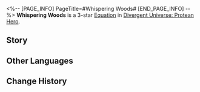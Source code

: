 <%-- [PAGE_INFO]
PageTitle=#Whispering Woods#
[END_PAGE_INFO] --%>
{{Equation Infobox
|period   = Protean Hero
|rarity   = 3
|path1    = Nihility*6
|path2    = Erudition*4
|effect   = After ally targets use Ultimates {{Color|h|5}} time(s) in total, "{{Trait|Murmur}}" deals DMG equal to {{Color|h|60%}} of the original DMG multiplier to adjacent targets. DMG dealt by "{{Trait|Murmur}}" then additionally increases by {{Color|h|2%}} every time an Ultimate is used.
|mentions = Cerces
}}
'''Whispering Woods''' is a 3-star [[Divergent Universe: Protean Hero/Equatoins|Equation]] in [[Divergent Universe: Protean Hero]].

==Story==
{{Description|Please listen to our story. A story about the last scholars of Vitus.<br />Do not mock us for our cowardice, for before we fled, we too raised our weapons.<br />But our mentor fell in a pool of blood over a scroll.<br />Our brothers perished defending the city gates, their bodies never found.<br />Don't look at us that way. It happened even before the black tide came.<br />What's the difference? The black tide, the conflicts, and the city-states of the Era Chrysea.<br />Extinct civilizations took stories with them, but knowledge endures.<br />We swallowed the whispered words of Cerces.<br />Our bones transformed into trees, our flesh into new leaves.<br />The wisdom once nurtured by Vitus all bore fruit on our branches.<br />Pick this seed and let it sprout somewhere far away.<br />A thousand years from now, scholars will still uncover the proofs we have left behind.}}
<!--
==Gameplay Notes==
* 
-->
==Other Languages==
{{Other Languages
|en   = Whispering Woods
|zhs  = 垂语森林
|zht  = 垂語森林
|ja   = {{Rubi|教示|きょうじ}}の{{Rubi|森|もり}}
|ko   = 교훈의 숲
|es   = Bosque susurrante
|fr   = Bois des murmures
|ru   = Шепчущий лес
|th   = ผืนป่าเสียงกระซิบ
|vi   = Rừng Sâu Thì Thầm
|de   = Flüsterwald
|id   = Whispering Woods
|pt   = Bosque dos Sussurros
}}

==Change History==
{{Change History|3.1}}